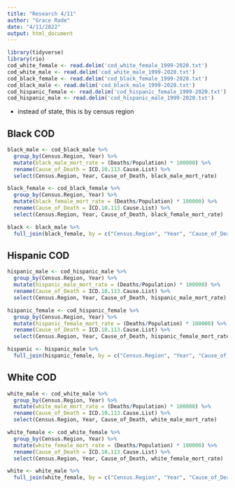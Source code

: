 ```yaml
---
title: "Research 4/11"
author: "Grace Rade"
date: "4/11/2022"
output: html_document
---
```

```r
library(tidyverse)
library(rio)
cod_white_female <- read.delim('cod_white_female_1999-2020.txt')
cod_white_male <- read.delim('cod_white_male_1999-2020.txt')
cod_black_female <- read.delim('cod_black_female_1999-2020.txt')
cod_black_male <- read.delim('cod_black_male_1999-2020.txt')
cod_hispanic_female <- read.delim('cod_hispanic_female_1999-2020.txt')
cod_hispanic_male <- read.delim('cod_hispanic_male_1999-2020.txt')
```

* instead of state, this is by census region

## Black COD

```r
black_male <- cod_black_male %>% 
  group_by(Census.Region, Year) %>% 
  mutate(black_male_mort_rate = (Deaths/Population) * 100000) %>% 
  rename(Cause_of_Death = ICD.10.113.Cause.List) %>% 
  select(Census.Region, Year, Cause_of_Death, black_male_mort_rate)

black_female <- cod_black_female %>% 
  group_by(Census.Region, Year) %>% 
  mutate(black_female_mort_rate = (Deaths/Population) * 100000) %>% 
  rename(Cause_of_Death = ICD.10.113.Cause.List) %>% 
  select(Census.Region, Year, Cause_of_Death, black_female_mort_rate)

black <- black_male %>% 
  full_join(black_female, by = c("Census.Region", "Year", "Cause_of_Death"))
```


## Hispanic COD

```r
hispanic_male <- cod_hispanic_male %>% 
  group_by(Census.Region, Year) %>% 
  mutate(hispanic_male_mort_rate = (Deaths/Population) * 100000) %>% 
  rename(Cause_of_Death = ICD.10.113.Cause.List) %>% 
  select(Census.Region, Year, Cause_of_Death, hispanic_male_mort_rate)

hispanic_female <- cod_hispanic_female %>% 
  group_by(Census.Region, Year) %>% 
  mutate(hispanic_female_mort_rate = (Deaths/Population) * 100000) %>% 
  rename(Cause_of_Death = ICD.10.113.Cause.List) %>% 
  select(Census.Region, Year, Cause_of_Death, hispanic_female_mort_rate)

hispanic <- hispanic_male %>% 
  full_join(hispanic_female, by = c("Census.Region", "Year", "Cause_of_Death"))
```

## White COD

```r
white_male <- cod_white_male %>% 
  group_by(Census.Region, Year) %>% 
  mutate(white_male_mort_rate = (Deaths/Population) * 100000) %>% 
  rename(Cause_of_Death = ICD.10.113.Cause.List) %>% 
  select(Census.Region, Year, Cause_of_Death, white_male_mort_rate)

white_female <- cod_white_female %>%
  group_by(Census.Region, Year) %>% 
  mutate(white_female_mort_rate = (Deaths/Population) * 100000) %>% 
  rename(Cause_of_Death = ICD.10.113.Cause.List) %>% 
  select(Census.Region, Year, Cause_of_Death, white_female_mort_rate)

white <- white_male %>% 
  full_join(white_female, by = c("Census.Region", "Year", "Cause_of_Death")) 
```


